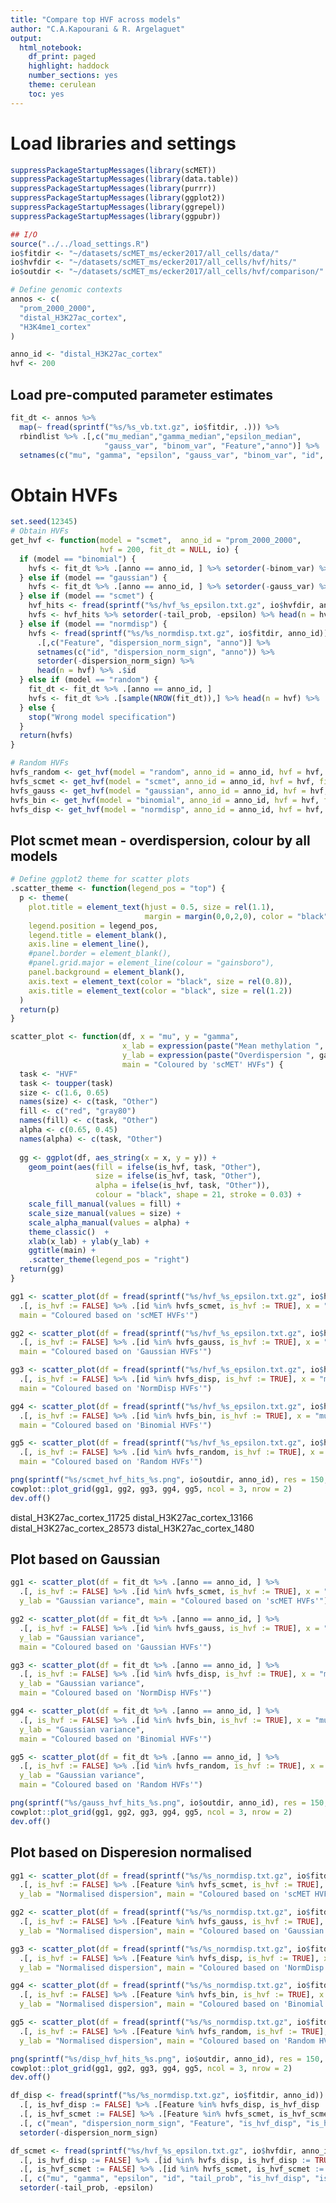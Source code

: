 ```yaml
---
title: "Compare top HVF across models"
author: "C.A.Kapourani & R. Argelaguet"
output: 
  html_notebook:
    df_print: paged
    highlight: haddock
    number_sections: yes
    theme: cerulean
    toc: yes
---
```


# Load libraries and settings
```r
suppressPackageStartupMessages(library(scMET))
suppressPackageStartupMessages(library(data.table))
suppressPackageStartupMessages(library(purrr))
suppressPackageStartupMessages(library(ggplot2))
suppressPackageStartupMessages(library(ggrepel))
suppressPackageStartupMessages(library(ggpubr))

## I/O
source("../../load_settings.R")
io$fitdir <- "~/datasets/scMET_ms/ecker2017/all_cells/data/"
io$hvfdir <- "~/datasets/scMET_ms/ecker2017/all_cells/hvf/hits/"
io$outdir <- "~/datasets/scMET_ms/ecker2017/all_cells/hvf/comparison/"

# Define genomic contexts
annos <- c(
  "prom_2000_2000",
  "distal_H3K27ac_cortex",
  "H3K4me1_cortex"
)

anno_id <- "distal_H3K27ac_cortex"
hvf <- 200
```

## Load pre-computed parameter estimates
```r
fit_dt <- annos %>%
  map(~ fread(sprintf("%s/%s_vb.txt.gz", io$fitdir, .))) %>%
  rbindlist %>% .[,c("mu_median","gamma_median","epsilon_median",
                     "gauss_var", "binom_var", "Feature","anno")] %>%
  setnames(c("mu", "gamma", "epsilon", "gauss_var", "binom_var", "id", "anno"))
```


# Obtain HVFs
```r
set.seed(12345)
# Obtain HVFs 
get_hvf <- function(model = "scmet",  anno_id = "prom_2000_2000", 
                    hvf = 200, fit_dt = NULL, io) {
  if (model == "binomial") {
    hvfs <- fit_dt %>% .[anno == anno_id, ] %>% setorder(-binom_var) %>% head(n = hvf) %>% .$id
  } else if (model == "gaussian") {
    hvfs <- fit_dt %>% .[anno == anno_id, ] %>% setorder(-gauss_var) %>% head(n = hvf) %>% .$id
  } else if (model == "scmet") {
    hvf_hits <- fread(sprintf("%s/hvf_%s_epsilon.txt.gz", io$hvfdir, anno_id))
    hvfs <- hvf_hits %>% setorder(-tail_prob, -epsilon) %>% head(n = hvf) %>% .$id
  } else if (model == "normdisp") {
    hvfs <- fread(sprintf("%s/%s_normdisp.txt.gz", io$fitdir, anno_id)) %>%
      .[,c("Feature", "dispersion_norm_sign", "anno")] %>%
      setnames(c("id", "dispersion_norm_sign", "anno")) %>%
      setorder(-dispersion_norm_sign) %>%
      head(n = hvf) %>% .$id
  } else if (model == "random") {
    fit_dt <- fit_dt %>% .[anno == anno_id, ]
    hvfs <- fit_dt %>% .[sample(NROW(fit_dt)),] %>% head(n = hvf) %>% .$id
  } else {
    stop("Wrong model specification")
  }
  return(hvfs)
}

# Random HVFs
hvfs_random <- get_hvf(model = "random", anno_id = anno_id, hvf = hvf, fit_dt = fit_dt, io = io)
hvfs_scmet <- get_hvf(model = "scmet", anno_id = anno_id, hvf = hvf, fit_dt = fit_dt, io = io)
hvfs_gauss <- get_hvf(model = "gaussian", anno_id = anno_id, hvf = hvf, fit_dt = fit_dt, io = io)
hvfs_bin <- get_hvf(model = "binomial", anno_id = anno_id, hvf = hvf, fit_dt = fit_dt, io = io)
hvfs_disp <- get_hvf(model = "normdisp", anno_id = anno_id, hvf = hvf, fit_dt = fit_dt, io = io)
```


## Plot scmet mean - overdispersion, colour by all models
```r
# Define ggplot2 theme for scatter plots
.scatter_theme <- function(legend_pos = "top") {
  p <- theme(
    plot.title = element_text(hjust = 0.5, size = rel(1.1),
                              margin = margin(0,0,2,0), color = "black"),
    legend.position = legend_pos,
    legend.title = element_blank(),
    axis.line = element_line(),
    #panel.border = element_blank(),
    #panel.grid.major = element_line(colour = "gainsboro"),
    panel.background = element_blank(),
    axis.text = element_text(color = "black", size = rel(0.8)),
    axis.title = element_text(color = "black", size = rel(1.2))
  )
  return(p)
}

scatter_plot <- function(df, x = "mu", y = "gamma", 
                         x_lab = expression(paste("Mean methylation ", mu)), 
                         y_lab = expression(paste("Overdispersion ", gamma)),
                         main = "Coloured by 'scMET' HVFs") {
  task <- "HVF"
  task <- toupper(task)
  size <- c(1.6, 0.65)
  names(size) <- c(task, "Other")
  fill <- c("red", "gray80")
  names(fill) <- c(task, "Other")
  alpha <- c(0.65, 0.45)
  names(alpha) <- c(task, "Other")
  
  gg <- ggplot(df, aes_string(x = x, y = y)) +
    geom_point(aes(fill = ifelse(is_hvf, task, "Other"),
                   size = ifelse(is_hvf, task, "Other"),
                   alpha = ifelse(is_hvf, task, "Other")),
                   colour = "black", shape = 21, stroke = 0.03) +
    scale_fill_manual(values = fill) +
    scale_size_manual(values = size) +
    scale_alpha_manual(values = alpha) +
    theme_classic()  + 
    xlab(x_lab) + ylab(y_lab) +
    ggtitle(main) +
    .scatter_theme(legend_pos = "right")
  return(gg)
}

gg1 <- scatter_plot(df = fread(sprintf("%s/hvf_%s_epsilon.txt.gz", io$hvfdir, anno_id)) %>%
  .[, is_hvf := FALSE] %>% .[id %in% hvfs_scmet, is_hvf := TRUE], x = "mu", y = "gamma",
  main = "Coloured based on 'scMET HVFs'")

gg2 <- scatter_plot(df = fread(sprintf("%s/hvf_%s_epsilon.txt.gz", io$hvfdir, anno_id)) %>%
  .[, is_hvf := FALSE] %>% .[id %in% hvfs_gauss, is_hvf := TRUE], x = "mu", y = "gamma",
  main = "Coloured based on 'Gaussian HVFs'")

gg3 <- scatter_plot(df = fread(sprintf("%s/hvf_%s_epsilon.txt.gz", io$hvfdir, anno_id)) %>%
  .[, is_hvf := FALSE] %>% .[id %in% hvfs_disp, is_hvf := TRUE], x = "mu", y = "gamma",
  main = "Coloured based on 'NormDisp HVFs'")

gg4 <- scatter_plot(df = fread(sprintf("%s/hvf_%s_epsilon.txt.gz", io$hvfdir, anno_id)) %>%
  .[, is_hvf := FALSE] %>% .[id %in% hvfs_bin, is_hvf := TRUE], x = "mu", y = "gamma",
  main = "Coloured based on 'Binomial HVFs'")

gg5 <- scatter_plot(df = fread(sprintf("%s/hvf_%s_epsilon.txt.gz", io$hvfdir, anno_id)) %>%
  .[, is_hvf := FALSE] %>% .[id %in% hvfs_random, is_hvf := TRUE], x = "mu", y = "gamma",
  main = "Coloured based on 'Random HVFs'")

png(sprintf("%s/scmet_hvf_hits_%s.png", io$outdir, anno_id), res = 150, width = 2300, height = 1000)
cowplot::plot_grid(gg1, gg2, gg3, gg4, gg5, ncol = 3, nrow = 2)
dev.off()
```



distal_H3K27ac_cortex_11725 distal_H3K27ac_cortex_13166  distal_H3K27ac_cortex_28573
distal_H3K27ac_cortex_1480

## Plot based on Gaussian
```r
gg1 <- scatter_plot(df = fit_dt %>% .[anno == anno_id, ] %>%
  .[, is_hvf := FALSE] %>% .[id %in% hvfs_scmet, is_hvf := TRUE], x = "mu", y = "gauss_var",
  y_lab = "Gaussian variance", main = "Coloured based on 'scMET HVFs'")

gg2 <- scatter_plot(df = fit_dt %>% .[anno == anno_id, ] %>%
  .[, is_hvf := FALSE] %>% .[id %in% hvfs_gauss, is_hvf := TRUE], x = "mu", y = "gauss_var",
  y_lab = "Gaussian variance",
  main = "Coloured based on 'Gaussian HVFs'")

gg3 <- scatter_plot(df = fit_dt %>% .[anno == anno_id, ] %>%
  .[, is_hvf := FALSE] %>% .[id %in% hvfs_disp, is_hvf := TRUE], x = "mu", y = "gauss_var",
  y_lab = "Gaussian variance",
  main = "Coloured based on 'NormDisp HVFs'")

gg4 <- scatter_plot(df = fit_dt %>% .[anno == anno_id, ] %>%
  .[, is_hvf := FALSE] %>% .[id %in% hvfs_bin, is_hvf := TRUE], x = "mu", y = "gauss_var",
  y_lab = "Gaussian variance",
  main = "Coloured based on 'Binomial HVFs'")

gg5 <- scatter_plot(df = fit_dt %>% .[anno == anno_id, ] %>%
  .[, is_hvf := FALSE] %>% .[id %in% hvfs_random, is_hvf := TRUE], x = "mu", y = "gauss_var",
  y_lab = "Gaussian variance",
  main = "Coloured based on 'Random HVFs'")

png(sprintf("%s/gauss_hvf_hits_%s.png", io$outdir, anno_id), res = 150, width = 2300, height = 1000)
cowplot::plot_grid(gg1, gg2, gg3, gg4, gg5, ncol = 3, nrow = 2)
dev.off()
```



## Plot based on Disperesion normalised
```r
gg1 <- scatter_plot(df = fread(sprintf("%s/%s_normdisp.txt.gz", io$fitdir, anno_id)) %>%
  .[, is_hvf := FALSE] %>% .[Feature %in% hvfs_scmet, is_hvf := TRUE], x = "mean", y = "dispersion_norm_sign",
  y_lab = "Normalised dispersion", main = "Coloured based on 'scMET HVFs'")

gg2 <- scatter_plot(df = fread(sprintf("%s/%s_normdisp.txt.gz", io$fitdir, anno_id)) %>%
  .[, is_hvf := FALSE] %>% .[Feature %in% hvfs_gauss, is_hvf := TRUE], x = "mean", y = "dispersion_norm_sign",
  y_lab = "Normalised dispersion", main = "Coloured based on 'Gaussian HVFs'")

gg3 <- scatter_plot(df = fread(sprintf("%s/%s_normdisp.txt.gz", io$fitdir, anno_id)) %>%
  .[, is_hvf := FALSE] %>% .[Feature %in% hvfs_disp, is_hvf := TRUE], x = "mean", y = "dispersion_norm_sign",
  y_lab = "Normalised dispersion", main = "Coloured based on 'NormDisp HVFs'")

gg4 <- scatter_plot(df = fread(sprintf("%s/%s_normdisp.txt.gz", io$fitdir, anno_id)) %>%
  .[, is_hvf := FALSE] %>% .[Feature %in% hvfs_bin, is_hvf := TRUE], x = "mean", y = "dispersion_norm_sign",
  y_lab = "Normalised dispersion", main = "Coloured based on 'Binomial HVFs'")

gg5 <- scatter_plot(df = fread(sprintf("%s/%s_normdisp.txt.gz", io$fitdir, anno_id)) %>%
  .[, is_hvf := FALSE] %>% .[Feature %in% hvfs_random, is_hvf := TRUE], x = "mean", y = "dispersion_norm_sign",
  y_lab = "Normalised dispersion", main = "Coloured based on 'Random HVFs'")

png(sprintf("%s/disp_hvf_hits_%s.png", io$outdir, anno_id), res = 150, width = 2300, height = 1000)
cowplot::plot_grid(gg1, gg2, gg3, gg4, gg5, ncol = 3, nrow = 2)
dev.off()
```


```r
df_disp <- fread(sprintf("%s/%s_normdisp.txt.gz", io$fitdir, anno_id)) %>%
  .[, is_hvf_disp := FALSE] %>% .[Feature %in% hvfs_disp, is_hvf_disp := TRUE] %>%
  .[, is_hvf_scmet := FALSE] %>% .[Feature %in% hvfs_scmet, is_hvf_scmet := TRUE] %>%
  .[, c("mean", "dispersion_norm_sign", "Feature", "is_hvf_disp", "is_hvf_scmet")] %>%
  setorder(-dispersion_norm_sign)

df_scmet <- fread(sprintf("%s/hvf_%s_epsilon.txt.gz", io$hvfdir, anno_id)) %>%
  .[, is_hvf_disp := FALSE] %>% .[id %in% hvfs_disp, is_hvf_disp := TRUE] %>%
  .[, is_hvf_scmet := FALSE] %>% .[id %in% hvfs_scmet, is_hvf_scmet := TRUE] %>%
  .[, c("mu", "gamma", "epsilon", "id", "tail_prob", "is_hvf_disp", "is_hvf_scmet")] %>%
  setorder(-tail_prob, -epsilon)
```

